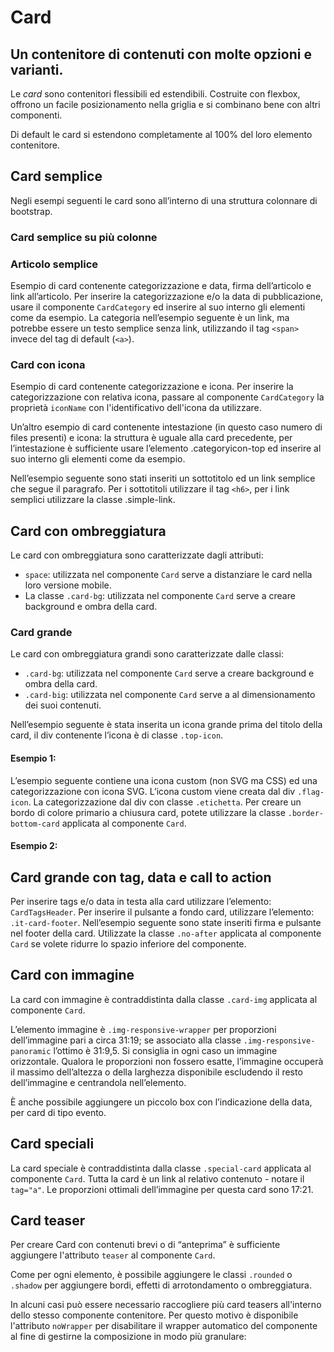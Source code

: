 
<Meta title="Documentazione/Componenti/Card" of={Card}/>

# Card
## Un contenitore di contenuti con molte opzioni e varianti.

Le *card* sono contenitori flessibili ed estendibili. Costruite con flexbox, offrono un facile posizionamento nella griglia e si combinano bene con altri componenti.

Di default le card si estendono completamente al 100% del loro elemento contenitore.

## Card semplice

Negli esempi seguenti le card sono all’interno di una struttura colonnare di bootstrap.

<Preview>
    <Story id="componenti-cards--simple-card" />
</Preview>

### Card semplice su più colonne

<Preview>
    <Story id="componenti-cards--simple-card-multiple-columns" />
</Preview>

### Articolo semplice

Esempio di card contenente categorizzazione e data, firma dell’articolo e link all’articolo.
Per inserire la categorizzazione e/o la data di pubblicazione, usare il componente `CardCategory` ed inserire al suo interno gli elementi come da esempio. La categoria nell’esempio seguente è un link, ma potrebbe essere un testo semplice senza link, utilizzando il tag `<span>` invece del tag di default (`<a>`).

<Preview>
    <Story id="componenti-cards--simple-article" />
</Preview>

### Card con icona

Esempio di card contenente categorizzazione e icona.
Per inserire la categorizzazione con relativa icona, passare al componente `CardCategory` la proprietà `iconName` con l'identificativo dell'icona da utilizzare.

<Preview>
    <Story id="componenti-cards--card-icon" />
</Preview>

Un’altro esempio di card contenente intestazione (in questo caso numero di files presenti) e icona: la struttura è uguale alla card precedente, per l’intestazione è sufficiente usare l’elemento .categoryicon-top ed inserire al suo interno gli elementi come da esempio.

Nell’esempio seguente sono stati inseriti un sottotitolo ed un link semplice che segue il paragrafo. Per i sottotitoli utilizzare il tag `<h6>`, per i link semplici utilizzare la classe .simple-link.

<Preview>
    <Story id="componenti-cards--card-icon-advanced" />
</Preview>

## Card con ombreggiatura

Le card con ombreggiatura sono caratterizzate dagli attributi:

* `space`: utilizzata nel componente `Card` serve a distanziare le card nella loro versione mobile.
* La classe `.card-bg`: utilizzata nel componente `Card` serve a creare background e ombra della card.

<Preview>
    <Story id="componenti-cards--card-with-shading" />
</Preview>

### Card grande

Le card con ombreggiatura grandi sono caratterizzate dalle classi:

* `.card-bg`: utilizzata nel componente `Card` serve a creare background e ombra della card.
* `.card-big`: utilizzata nel componente `Card` serve a al dimensionamento dei suoi contenuti.

Nell’esempio seguente è stata inserita un icona grande prima del titolo della card, il div contenente l’icona è di classe `.top-icon`.

#### Esempio 1:

<Preview>
    <Story id="componenti-cards--big-card" />
</Preview>

L’esempio seguente contiene una icona custom (non SVG ma CSS) ed una categorizzazione con icona SVG. L’icona custom viene creata dal div `.flag-icon`.
La categorizzazione dal div con classe `.etichetta`.
Per creare un bordo di colore primario a chiusura card, potete utilizzare la classe `.border-bottom-card` applicata al componente `Card`.

#### Esempio 2:

<Preview>
    <Story id="componenti-cards--big-card-example-two" />
</Preview>

## Card grande con tag, data e call to action

Per inserire tags e/o data in testa alla card utilizzare l’elemento: `CardTagsHeader`.
Per inserire il pulsante a fondo card, utilizzare l’elemento: `.it-card-footer`. Nell’esempio seguente sono state inseriti firma e pulsante nel footer della card. Utilizzate la classe `.no-after` applicata al componente `Card` se volete ridurre lo spazio inferiore del componente.

<Preview>
    <Story id="componenti-cards--big-card-with-tag" />
</Preview>

## Card con immagine

La card con immagine è contraddistinta dalla classe `.card-img` applicata al componente `Card`.

L’elemento immagine è `.img-responsive-wrapper` per proporzioni dell’immagine pari a circa 31:19; se associato alla classe `.img-responsive-panoramic` l’ottimo è 31:9,5. Si consiglia in ogni caso un immagine orizzontale.
Qualora le proporzioni non fossero esatte, l’immagine occuperà il massimo dell’altezza o della larghezza disponibile escludendo il resto dell’immagine e centrandola nell’elemento.

È anche possibile aggiungere un piccolo box con l’indicazione della data, per card di tipo evento.

<Preview>
    <Story id="componenti-cards--cards-with-images" />
</Preview>

## Card speciali

La card speciale è contraddistinta dalla classe `.special-card` applicata al componente `Card`.
Tutta la card è un link al relativo contenuto - notare il `tag="a"`. Le proporzioni ottimali dell’immagine per questa card sono 17:21.

<Preview>
    <Story id="componenti-cards--special-card" />
</Preview>

## Card teaser

Per creare Card con contenuti brevi o di “anteprima” è sufficiente aggiungere l'attributo `teaser` al componente `Card`.

Come per ogni elemento, è possibile aggiungere le classi `.rounded` o `.shadow` per aggiungere bordi, effetti di arrotondamento o ombreggiatura.

<Preview>
    <Story id="componenti-cards--simple-card-teaser" />
</Preview>

In alcuni casi può essere necessario raccogliere più card teasers all'interno dello stesso componente contenitore. Per questo motivo è disponibile l'attributo `noWrapper` per disabilitare il wrapper automatico del componente al fine di gestirne la composizione in modo più granulare:

<Preview>
    <Story id="componenti-cards--card-teaser-multiple" />
</Preview>